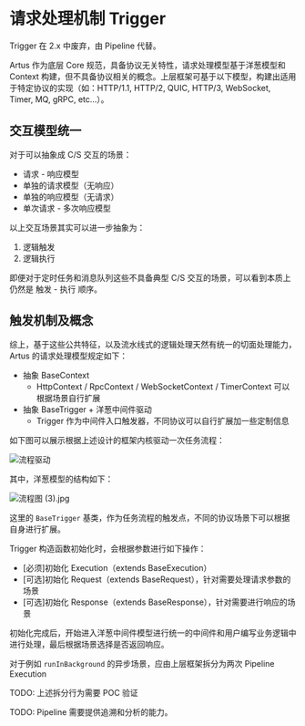 # 请求处理机制 Trigger


<Callout type='info' emoji='ℹ️'>
  Trigger 在 2.x 中废弃，由 Pipeline 代替。
</Callout>

Artus 作为底层 Core 规范，具备协议无关特性，请求处理模型基于洋葱模型和 Context 构建，但不具备协议相关的概念。上层框架可基于以下模型，构建出适用于特定协议的实现（如：HTTP/1.1, HTTP/2, QUIC, HTTP/3, WebSocket, Timer, MQ, gRPC, etc...）。

## 交互模型统一

对于可以抽象成 C/S 交互的场景：

- 请求 - 响应模型
- 单独的请求模型（无响应）
- 单独的响应模型（无请求）
- 单次请求 - 多次响应模型

以上交互场景其实可以进一步抽象为：

1. 逻辑触发
2. 逻辑执行

即便对于定时任务和消息队列这些不具备典型 C/S 交互的场景，可以看到本质上仍然是 触发 - 执行 顺序。

## 触发机制及概念

综上，基于这些公共特征，以及流水线式的逻辑处理天然有统一的切面处理能力，Artus 的请求处理模型规定如下：

- 抽象 BaseContext
  - HttpContext / RpcContext / WebSocketContext / TimerContext 可以根据场景自行扩展
- 抽象 BaseTrigger + 洋葱中间件驱动
  - Trigger 作为中间件入口触发器，不同协议可以自行扩展加一些定制信息

如下图可以展示根据上述设计的框架内核驱动一次任务流程：

![流程驱动](../../assets/pipeline.png)

其中，洋葱模型的结构如下：

![流程图 (3).jpg](../../assets/onion-model.png)

这里的 `BaseTrigger` 基类，作为任务流程的触发点，不同的协议场景下可以根据自身进行扩展。

Trigger 构造函数初始化时，会根据参数进行如下操作：

- [必须]初始化 Execution（extends BaseExecution）
- [可选]初始化 Request（extends BaseRequest），针对需要处理请求参数的场景
- [可选]初始化 Response（extends BaseResponse），针对需要进行响应的场景

初始化完成后，开始进入洋葱中间件模型进行统一的中间件和用户编写业务逻辑中进行处理，最后根据场景选择是否返回响应。

对于例如 `runInBackground` 的异步场景，应由上层框架拆分为两次 Pipeline Execution

TODO: 上述拆分行为需要 POC 验证

TODO: Pipeline 需要提供追溯和分析的能力。
